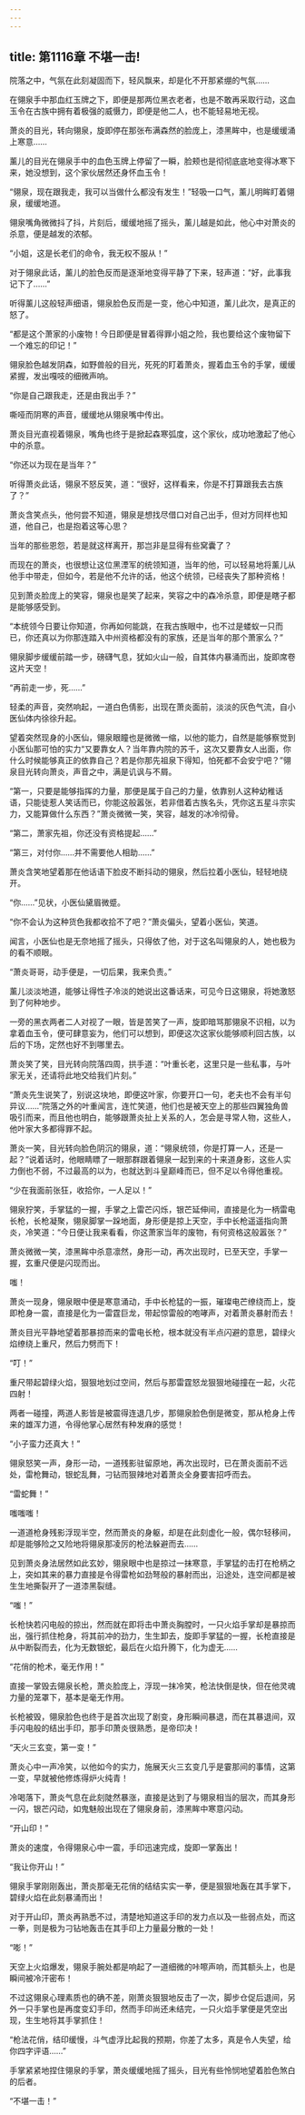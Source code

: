 ```yaml
---
---
---
```

title: 第1116章 不堪一击!
---



院落之中，气氛在此刻凝固而下，轻风飘来，却是化不开那紧绷的气氛……

在翎泉手中那血红玉牌之下，即便是那两位黑衣老者，也是不敢再采取行动，这血玉令在古族中拥有着极强的威慑力，即便是他二人，也不能轻易地无视。

萧炎的目光，转向翎泉，旋即停在那张布满森然的脸庞上，漆黑眸中，也是缓缓涌上寒意……

薰儿的目光在翎泉手中的血色玉牌上停留了一瞬，脸颊也是彻彻底底地变得冰寒下来，她没想到，这个家伙居然还身怀血玉令！

“翎泉，现在跟我走，我可以当做什么都没有发生！”轻吸一口气，薰儿明眸盯着翎泉，缓缓地道。

翎泉嘴角微微抖了抖，片刻后，缓缓地摇了摇头，薰儿越是如此，他心中对萧炎的杀意，便是越发的浓郁。

“小姐，这是长老们的命令，我无权不服从！”

对于翎泉此话，薰儿的脸色反而是逐渐地变得平静了下来，轻声道：“好，此事我记下了……”

听得薰儿这般轻声细语，翎泉脸色反而是一变，他心中知道，薰儿此次，是真正的怒了。

“都是这个萧家的小废物！今日即便是冒着得罪小姐之险，我也要给这个废物留下一个难忘的印记！”

翎泉脸色越发阴森，如野兽般的目光，死死的盯着萧炎，握着血玉令的手掌，缓缓紧握，发出嘎吱的细微声响。

“你是自己跟我走，还是由我出手？”

嘶哑而阴寒的声音，缓缓地从翎泉嘴中传出。

萧炎目光直视着翎泉，嘴角也终于是掀起森寒弧度，这个家伙，成功地激起了他心中的杀意。

“你还以为现在是当年？”

听得萧炎此话，翎泉不怒反笑，道：“很好，这样看来，你是不打算跟我去古族了？”

萧炎含笑点头，他何尝不知道，翎泉是想找尽借口对自己出手，但对方同样也知道，他自己，也是抱着这等心思？

当年的那些恩怨，若是就这样离开，那岂非是显得有些窝囊了？

而现在的萧炎，也很想让这位黑湮军的统领知道，当年的他，可以轻易地将薰儿从他手中带走，但如今，若是他不允许的话，他这个统领，已经丧失了那种资格！

见到萧炎脸庞上的笑容，翎泉也是笑了起来，笑容之中的森冷杀意，即便是瞎子都是能够感受到。

“本统领今日要让你知道，你再如何能跳，在我古族眼中，也不过是蝼蚁一只而已，你还真以为你那连踏入中州资格都没有的家族，还是当年的那个萧家么？”

翎泉脚步缓缓前踏一步，磅礴气息，犹如火山一般，自其体内暴涌而出，旋即席卷这片天空！

“再前走一步，死……”

轻柔的声音，突然响起，一道白色倩影，出现在萧炎面前，淡淡的灰色气流，自小医仙体内徐徐升起。

望着突然现身的小医仙，翎泉眼瞳也是微微一缩，以他的能力，自然是能够察觉到小医仙那可怕的实力“又要靠女人？当年靠内院的苏千，这次又要靠女人出面，你什么时候能够真正的依靠自己？若是你那先祖泉下得知，怕死都不会安宁吧？”翎泉目光转向萧炎，声音之中，满是讥讽与不屑。

“第一，只要是能够指挥的力量，那便是属于自己的力量，依靠别人这种幼稚话语，只能徒惹人笑话而已，你能这般嚣张，若非借着古族名头，凭你这五星斗宗实力，又能算做什么东西？”萧炎微微一笑，笑容，越发的冰冷彻骨。

“第二，萧家先祖，你还没有资格提起……”

“第三，对付你……并不需要他人相助……”

萧炎含笑地望着那在他话语下脸皮不断抖动的翎泉，然后拉着小医仙，轻轻地绕开。

“你……”见状，小医仙黛眉微蹙。

“你不会认为这种货色我都收拾不了吧？”萧炎偏头，望着小医仙，笑道。

闻言，小医仙也是无奈地摇了摇头，只得依了他，对于这名叫翎泉的人，她也极为的看不顺眼。

“萧炎哥哥，动手便是，一切后果，我来负责。”

薰儿淡淡地道，能够让得性子冷淡的她说出这番话来，可见今日这翎泉，将她激怒到了何种地步。

一旁的黑衣两者二人对视了一眼，皆是苦笑了一声，旋即暗骂那翎泉不识相，以为拿着血玉令，便可肆意妄为，他们可以想到，即便这次这家伙能够顺利回古族，以后的下场，定然也好不到哪里去。

萧炎笑了笑，目光转向院落四周，拱手道：“叶重长老，这里只是一些私事，与叶家无关，还请将此地交给我们片刻。”

“萧炎先生说笑了，别说这块地，即便这叶家，你要开口一句，老夫也不会有半句异议……”院落之外的叶重闻言，连忙笑道，他们也是被天空上的那些四翼独角兽吸引而来，而且他也明白，能够跟萧炎扯上关系的人，怎会是寻常人物，这些人，他叶家大多都得罪不起。

萧炎一笑，目光转向脸色阴沉的翎泉，道：“翎泉统领，你是打算一人，还是一起？”说着话时，他眼睛瞟了一眼那群跟着翎泉一起到来的十来道身影，这些人实力倒也不弱，不过最高的以为，也就达到斗皇巅峰而已，但不足以令得他重视。

“少在我面前张狂，收拾你，一人足以！”

翎泉狞笑，手掌猛的一握，手掌之上雷芒闪烁，银芒延伸间，直接是化为一柄雷电长枪，长枪凝聚，翎泉脚掌一跺地面，身形便是掠上天空，手中长枪遥遥指向萧炎，冷笑道：“今日便让我来看看，你这萧家当年的废物，有何资格这般嚣张？”

萧炎微微一笑，漆黑眸中杀意凛然，身形一动，再次出现时，已至天空，手掌一握，玄重尺便是闪现而出。

嗤！

萧炎一现身，翎泉眼中便是寒意涌动，手中长枪猛的一振，璀璨电芒缭绕而上，旋即枪身一震，直接是化为一雷霆巨龙，带起惊雷般的咆哮声，对着萧炎暴射而去！

萧炎目光平静地望着那暴掠而来的雷电长枪，根本就没有半点闪避的意思，碧绿火焰缭绕上重尺，然后力劈而下！

“叮！”

重尺带起碧绿火焰，狠狠地划过空间，然后与那雷霆怒龙狠狠地碰撞在一起，火花四射！

两者一碰撞，两道人影皆是被震得连退几步，那翎泉脸色倒是微变，那从枪身上传来的雄浑力道，令得他掌心居然有种发麻的感觉！

“小子蛮力还真大！”

翎泉怒笑一声，身形一动，一道残影驻留原地，再次出现时，已在萧炎面前不远处，雷枪舞动，银蛇乱舞，刁钻而狠辣地对着萧炎全身要害招呼而去。

“雷蛇舞！”

嗤嗤嗤！

一道道枪身残影浮现半空，然而萧炎的身躯，却是在此刻虚化一般，偶尔轻移间，却是能够险之又险地将翎泉那凌厉的枪法躲避而去……

见到萧炎身法居然如此玄妙，翎泉眼中也是掠过一抹寒意，手掌猛的击打在枪柄之上，突如其来的暴力直接是令得雷枪如劲弩般的暴射而出，沿途处，连空间都是被生生地撕裂开了一道漆黑裂缝。

“嗤！”

长枪快若闪电般的掠出，然而就在即将击中萧炎胸膛时，一只火焰手掌却是暴掠而出，强行抓住枪身，将其前冲的劲力，生生卸去，旋即手掌猛的一握，长枪直接是从中断裂而去，化为无数银蛇，最后在火焰升腾下，化为虚无……

“花俏的枪术，毫无作用！”

直接一掌毁去翎泉长枪，萧炎脸庞上，浮现一抹冷笑，枪法快倒是快，但在他灵魂力量的笼罩下，基本是毫无作用。

长枪被毁，翎泉脸色也终于是首次出现了剧变，身形瞬间暴退，而在其暴退间，双手闪电般的结出手印，那手印萧炎很熟悉，是帝印决！

“天火三玄变，第一变！”

萧炎心中一声冷笑，以他如今的实力，施展天火三玄变几乎是霎那间的事情，这第一变，早就被他修炼得炉火纯青！

冷喝落下，萧炎气息在此刻陡然暴涨，直接是达到了与翎泉相当的层次，而其身形一闪，银芒闪动，如鬼魅般出现在了翎泉身前，漆黑眸中寒意闪动。

“开山印！”

萧炎的速度，令得翎泉心中一震，手印迅速完成，旋即一掌轰出！

“我让你开山！”

翎泉手掌刚刚轰出，萧炎那毫无花俏的结结实实一拳，便是狠狠地轰在其手掌下，碧绿火焰在此刻暴涌而出！

对于开山印，萧炎再熟悉不过，清楚地知道这手印的发力点以及一些弱点处，而这一拳，则是极为刁钻地轰击在其手印上力量最分散的一处！

“嘭！”

天空上火焰爆发，翎泉手腕处都是响起了一道细微的咔嚓声响，而其额头上，也是瞬间被冷汗密布！

不过这翎泉心理素质也的确不差，刚萧炎狠狠地反击了一次，脚步仓促后退间，另外一只手掌也是再度变幻手印，然而手印尚还未结完，一只火焰手掌便是凭空出现，生生地将其手掌抓住！

“枪法花俏，结印缓慢，斗气虚浮比起我的预期，你差了太多，真是令人失望，给你四字评语……”

手掌紧紧地捏住翎泉的手掌，萧炎缓缓地摇了摇头，目光有些怜悯地望着脸色煞白的后者。

“不堪一击！”
